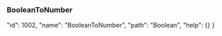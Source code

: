 ### BooleanToNumber












  "id": 1002,
  "name": "BooleanToNumber",
  "path": "Boolean",
  "help": {}
}